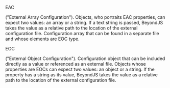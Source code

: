 
<Title>Glosario de términos</Title>

<Subtitle>EAC</Subtitle>

("External Array Configuration"). Objects, who portraits EAC properties, can expect two values: an array or a string. If a text string is passed, BeyondJS takes the value as a relative path to the location of the external configuration file. Configuration array that can be found in a separate file and whose elements are EOC type.

<Subtitle>EOC</Subtitle>

("External Object Configuration"). Configuration object that can be included directly as a value or referenced as an external file. Objects whose properties are EOCs can expect two values: an object or a string. If the property has a string as its value, BeyondJS takes the value as a relative path to the location of the external configuration file.
